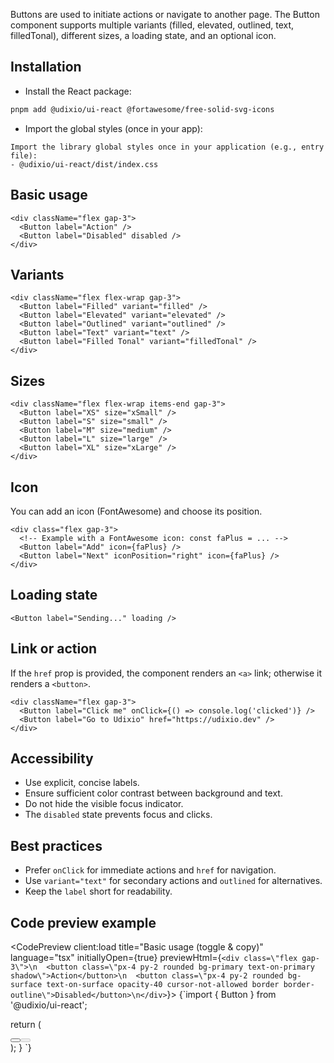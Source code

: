 
Buttons are used to initiate actions or navigate to another page. The Button component supports multiple variants (filled, elevated, outlined, text, filledTonal), different sizes, a loading state, and an optional icon.

## Installation

- Install the React package:

```bash
pnpm add @udixio/ui-react @fortawesome/free-solid-svg-icons
```

- Import the global styles (once in your app):

```text
Import the library global styles once in your application (e.g., entry file):
- @udixio/ui-react/dist/index.css
```

## Basic usage

```tsx
<div className="flex gap-3">
  <Button label="Action" />
  <Button label="Disabled" disabled />
</div>
```

## Variants

```tsx
<div className="flex flex-wrap gap-3">
  <Button label="Filled" variant="filled" />
  <Button label="Elevated" variant="elevated" />
  <Button label="Outlined" variant="outlined" />
  <Button label="Text" variant="text" />
  <Button label="Filled Tonal" variant="filledTonal" />
</div>
```

## Sizes

```tsx
<div className="flex flex-wrap items-end gap-3">
  <Button label="XS" size="xSmall" />
  <Button label="S" size="small" />
  <Button label="M" size="medium" />
  <Button label="L" size="large" />
  <Button label="XL" size="xLarge" />
</div>
```

## Icon

You can add an icon (FontAwesome) and choose its position.

```text
<div class="flex gap-3">
  <!-- Example with a FontAwesome icon: const faPlus = ... -->
  <Button label="Add" icon={faPlus} />
  <Button label="Next" iconPosition="right" icon={faPlus} />
</div>
```

## Loading state

```tsx
<Button label="Sending..." loading />
```

## Link or action

If the `href` prop is provided, the component renders an `<a>` link; otherwise it renders a `<button>`.

```tsx
<div className="flex gap-3">
  <Button label="Click me" onClick={() => console.log('clicked')} />
  <Button label="Go to Udixio" href="https://udixio.dev" />
</div>
```

## Accessibility

- Use explicit, concise labels.
- Ensure sufficient color contrast between background and text.
- Do not hide the visible focus indicator.
- The `disabled` state prevents focus and clicks.

## Best practices

- Prefer `onClick` for immediate actions and `href` for navigation.
- Use `variant="text"` for secondary actions and `outlined` for alternatives.
- Keep the `label` short for readability.

## Code preview example

<CodePreview client:load title="Basic usage (toggle & copy)" language="tsx" initiallyOpen={true}
             previewHtml={`<div class=\"flex gap-3\">\n  <button class=\"px-4 py-2 rounded bg-primary text-on-primary shadow\">Action</button>\n  <button class=\"px-4 py-2 rounded bg-surface text-on-surface opacity-40 cursor-not-allowed border border-outline\">Disabled</button>\n</div>`}>
  {`import { Button } from '@udixio/ui-react';

  return (
    <div className="flex gap-3">
      <Button label="Action" />
      <Button label="Disabled" disabled />
    </div>
  );
}
`}
</CodePreview>